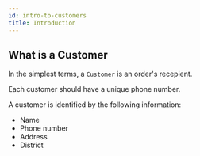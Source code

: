 ```yaml
---
id: intro-to-customers
title: Introduction
---
```


## What is a Customer

In the simplest terms, a `Customer` is an order's recepient.

Each customer should have a unique phone number.

A customer is identified by the following information:
- Name
- Phone number
- Address
- District
